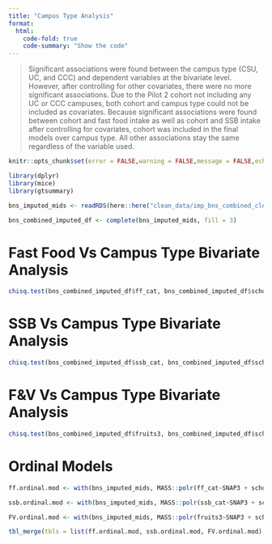 ```yaml
---
title: "Campus Type Analysis"
format:
  html:
    code-fold: true
    code-summary: "Show the code"
---
```


> Significant associations were found between the campus type (CSU, UC, and CCC) and dependent variables at the bivariate level. However, after controlling for other covariates, there were no more significant associations. Due to the Pilot 2 cohort not including any UC or CCC campuses, both cohort and campus type could not be included as covariates. Because significant associations were found between cohort and fast food intake as well as cohort and SSB intake after controlling for covariates, cohort was included in the final models over campus type. All other associations stay the same regardless of the variable used.

```r
knitr::opts_chunk$set(error = FALSE,warning = FALSE,message = FALSE,echo = TRUE)

library(dplyr)
library(mice)
library(gtsummary)

bns_imputed_mids <- readRDS(here::here("clean_data/imp_bns_combined_clean_mids.RData"))

bns_combined_imputed_df <- complete(bns_imputed_mids, fill = 3)

```

# Fast Food Vs Campus Type Bivariate Analysis

```r

chisq.test(bns_combined_imputed_df$ff_cat, bns_combined_imputed_df$school2)

```

# SSB Vs Campus Type Bivariate Analysis

```r

chisq.test(bns_combined_imputed_df$ssb_cat, bns_combined_imputed_df$school2)

```

# F&V Vs Campus Type Bivariate Analysis

```r

chisq.test(bns_combined_imputed_df$fruits3, bns_combined_imputed_df$school2)

```

# Ordinal Models

```r


ff.ordinal.mod <- with(bns_imputed_mids, MASS::polr(ff_cat~SNAP3 + school2 + gender + race_eth + age + physical_activity + storage_room + health_conscious + living_with_family + cooking_confident + food_insecure_2item + paid_work_hours_tens + homelessness_year, Hess=TRUE)) %>% tbl_regression(exponentiate = TRUE) %>% bold_p()

ssb.ordinal.mod <- with(bns_imputed_mids, MASS::polr(ssb_cat~SNAP3 + school2 + race_eth + gender + age + units_four + unpaid_work_hours_tens + paid_work_hours_tens + caregiving_hours_tens + health_conscious + storage_access + physical_activity + homelessness_year, Hess=TRUE)) %>% tbl_regression(exponentiate = TRUE) %>% bold_p()

FV.ordinal.mod <- with(bns_imputed_mids, MASS::polr(fruits3~SNAP3 + school2 + gender + race_eth + age  + health_conscious + cooking_confident + physical_activity + storage_room + food_insecure_2item + firstgen, Hess=TRUE)) %>% tbl_regression(exponentiate = TRUE) %>% bold_p()

tbl_merge(tbls = list(ff.ordinal.mod, ssb.ordinal.mod, FV.ordinal.mod), tab_spanner = c("**Fast Food Model**", "**SSB Model**", "**F&V Model**"))

```
